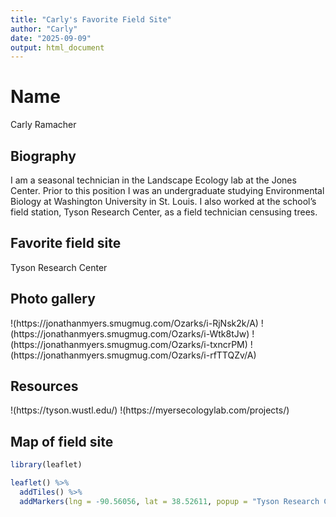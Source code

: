 ```yaml
---
title: "Carly's Favorite Field Site"
author: "Carly"
date: "2025-09-09"
output: html_document
---
```


# Name
Carly Ramacher

## Biography
I am a seasonal technician in the Landscape Ecology lab at the Jones Center. Prior to this position I was an undergraduate studying Environmental Biology at Washington University in St. Louis. I also worked at the school's field station, Tyson Research Center, as a field technician censusing trees.

## Favorite field site
Tyson Research Center

## Photo gallery
!(https://jonathanmyers.smugmug.com/Ozarks/i-RjNsk2k/A)
!(https://jonathanmyers.smugmug.com/Ozarks/i-Wtk8tJw)
!(https://jonathanmyers.smugmug.com/Ozarks/i-txncrPM)
!(https://jonathanmyers.smugmug.com/Ozarks/i-rfTTQZv/A)

## Resources
!(https://tyson.wustl.edu/)
!(https://myersecologylab.com/projects/)

## Map of field site
```r
library(leaflet)

leaflet() %>% 
  addTiles() %>%     
  addMarkers(lng = -90.56056, lat = 38.52611, popup = "Tyson Research Center")
```